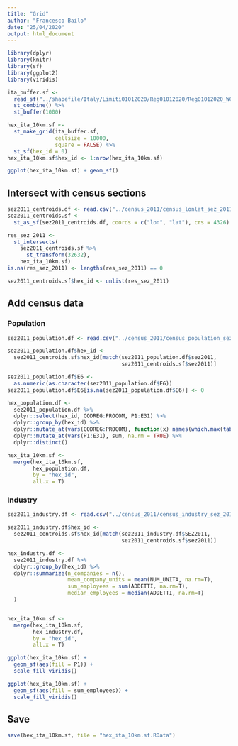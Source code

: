 ```yaml
---
title: "Grid"
author: "Francesco Bailo"
date: "25/04/2020"
output: html_document
---
```


```r
library(dplyr)
library(knitr)
library(sf)
library(ggplot2)
library(viridis)
```

```r

ita_buffer.sf <- 
  read_sf("../shapefile/Italy/Limiti01012020/Reg01012020/Reg01012020_WGS84.shp") %>%
  st_combine() %>%
  st_buffer(1000)

hex_ita_10km.sf <- 
  st_make_grid(ita_buffer.sf,
               cellsize = 10000, 
               square = FALSE) %>%
  st_sf(hex_id = 0)
hex_ita_10km.sf$hex_id <- 1:nrow(hex_ita_10km.sf)
```

```r
ggplot(hex_ita_10km.sf) + geom_sf()
```

## Intersect with census sections

```r
sez2011_centroids.df <- read.csv("../census_2011/census_lonlat_sez_2011.csv")
sez2011_centroids.sf <-
  st_as_sf(sez2011_centroids.df, coords = c("lon", "lat"), crs = 4326)

res_sez_2011 <- 
  st_intersects(
    sez2011_centroids.sf %>% 
      st_transform(32632), 
    hex_ita_10km.sf)
is.na(res_sez_2011) <- lengths(res_sez_2011) == 0

sez2011_centroids.sf$hex_id <- unlist(res_sez_2011)
```

## Add census data

### Population

```r
sez2011_population.df <- read.csv("../census_2011/census_population_sez_2011.csv")

sez2011_population.df$hex_id <- 
  sez2011_centroids.sf$hex_id[match(sez2011_population.df$sez2011,
                                    sez2011_centroids.sf$sez2011)]

sez2011_population.df$E6 <- 
  as.numeric(as.character(sez2011_population.df$E6))
sez2011_population.df$E6[is.na(sez2011_population.df$E6)] <- 0

hex_population.df <- 
  sez2011_population.df %>%
  dplyr::select(hex_id, CODREG:PROCOM, P1:E31) %>%
  dplyr::group_by(hex_id) %>%
  dplyr::mutate_at(vars(CODREG:PROCOM), function(x) names(which.max(table(x)))) %>% # This generate inconsistencies (e.g. regione vs CODREG)
  dplyr::mutate_at(vars(P1:E31), sum, na.rm = TRUE) %>%
  dplyr::distinct()

hex_ita_10km.sf <-
  merge(hex_ita_10km.sf, 
        hex_population.df, 
        by = "hex_id",
        all.x = T)
```

### Industry

```r
sez2011_industry.df <- read.csv("../census_2011/census_industry_sez_2011.csv")

sez2011_industry.df$hex_id <- 
  sez2011_centroids.sf$hex_id[match(sez2011_industry.df$SEZ2011,
                                    sez2011_centroids.sf$sez2011)]

hex_industry.df <- 
  sez2011_industry.df %>%
  dplyr::group_by(hex_id) %>%
  dplyr::summarize(n_companies = n(),
                   mean_company_units = mean(NUM_UNITA, na.rm=T),
                   sum_employees = sum(ADDETTI, na.rm=T),
                   median_employees = median(ADDETTI, na.rm=T)
  )


hex_ita_10km.sf <-
  merge(hex_ita_10km.sf, 
        hex_industry.df, 
        by = "hex_id",
        all.x = T)
```


```r
ggplot(hex_ita_10km.sf) +
  geom_sf(aes(fill = P1)) +
  scale_fill_viridis()

ggplot(hex_ita_10km.sf) +
  geom_sf(aes(fill = sum_employees)) +
  scale_fill_viridis()
```

## Save

```r
save(hex_ita_10km.sf, file = "hex_ita_10km.sf.RData")
```

